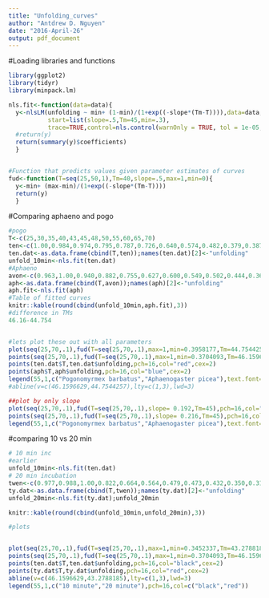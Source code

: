 ```yaml
---
title: "Unfolding_curves"
author: "Antdrew D. Nguyen"
date: "2016-April-26"
output: pdf_document
---
```


#Loading libraries and functions
```r
library(ggplot2)
library(tidyr)
library(minpack.lm)

nls.fit<-function(data=data){
  y<-nlsLM(unfolding ~ min+ (1-min)/(1+exp((-slope*(Tm-T)))),data=data, 
           start=list(slope=.5,Tm=45,min=.3),
           trace=TRUE,control=nls.control(warnOnly = TRUE, tol = 1e-05, maxiter=1000))
  #return(y)
  return(summary(y)$coefficients)
  }


#Function that predicts values given parameter estimates of curves
fud<-function(T=seq(25,50,1),Tm=40,slope=.5,max=1,min=0){
  y<-min+ (max-min)/(1+exp((-slope*(Tm-T))))
  return(y)
  }

```

#Comparing aphaeno and pogo
```r
#pogo
T<-c(25,30,35,40,43,45,48,50,55,60,65,70)
ten<-c(1.00,0.984,0.974,0.795,0.787,0.726,0.640,0.574,0.482,0.379,0.387,0.392)
ten.dat<-as.data.frame(cbind(T,ten));names(ten.dat)[2]<-"unfolding"
unfold_10min<-nls.fit(ten.dat)
#Aphaeno
avon<-c(0.963,1.00,0.940,0.882,0.755,0.627,0.600,0.549,0.502,0.444,0.368,0.379)
aph<-as.data.frame(cbind(T,avon));names(aph)[2]<-"unfolding"
aph.fit<-nls.fit(aph)
#Table of fitted curves
knitr::kable(round(cbind(unfold_10min,aph.fit),3))
#difference in TMs
46.16-44.754


#lets plot these out with all parameters
plot(seq(25,70,.1),fud(T=seq(25,70,.1),max=1,min=0.3958177,Tm=44.7544257,slope=0.2156598),pch=16,col="blue",ylab="Proportion non-denatured",xlab="Temperature",ylim=c(.3,1))
points(seq(25,70,.1),fud(T=seq(25,70,.1),max=1,min=0.3704093,Tm=46.159662,slope=0.1923073),pch=16,col="red")
points(ten.dat$T,ten.dat$unfolding,pch=16,col="red",cex=2)
points(aph$T,aph$unfolding,pch=16,col="blue",cex=2)
legend(55,1,c("Pogonomyrmex barbatus","Aphaenogaster picea"),text.font=3,pch=16,col=c("red","blue"))
#abline(v=c(46.1596629,44.7544257),lty=c(1,3),lwd=3)

##plot by only slope
plot(seq(25,70,.1),fud(T=seq(25,70,.1),slope= 0.192,Tm=45),pch=16,col="blue",ylab="Proportion non-denatured",xlab="Temperature")
points(seq(25,70,.1),fud(T=seq(25,70,.1),slope= 0.216,Tm=45),pch=16,col="red")
legend(55,1,c("Pogonomyrmex barbatus","Aphaenogaster picea"),text.font=3,pch=16,col=c("red","blue"))
```


#comparing 10 vs 20 min
```r
# 10 min inc
#earlier
unfold_10min<-nls.fit(ten.dat)
# 20 min incubation
twen<-c(0.977,0.988,1.00,0.822,0.664,0.564,0.479,0.473,0.432,0.350,0.315,0.304)
ty.dat<-as.data.frame(cbind(T,twen));names(ty.dat)[2]<-"unfolding"
unfold_20min<-nls.fit(ty.dat);unfold_20min

knitr::kable(round(cbind(unfold_10min,unfold_20min),3))

#plots


plot(seq(25,70,.1),fud(T=seq(25,70,.1),max=1,min=0.3452337,Tm=43.2788185,slope=0.2824321),pch=16,col="red",ylab="Proportion non-denatured",xlab="Temperature",ylim=c(.3,1))
points(seq(25,70,.1),fud(T=seq(25,70,.1),max=1,min=0.3704093,Tm=46.159662,slope=0.1923073),pch=16,col="black")
points(ten.dat$T,ten.dat$unfolding,pch=16,col="black",cex=2)
points(ty.dat$T,ty.dat$unfolding,pch=16,col="red",cex=2)
abline(v=c(46.1596629,43.2788185),lty=c(1,3),lwd=3)
legend(55,1,c("10 minute","20 minute"),pch=16,col=c("black","red"))

```

